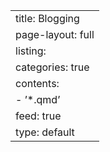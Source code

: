 ---
title: Blogging
page-layout: full
listing:
  categories: true
  contents:
  - '*.qmd'
  feed: true
  type: default
---